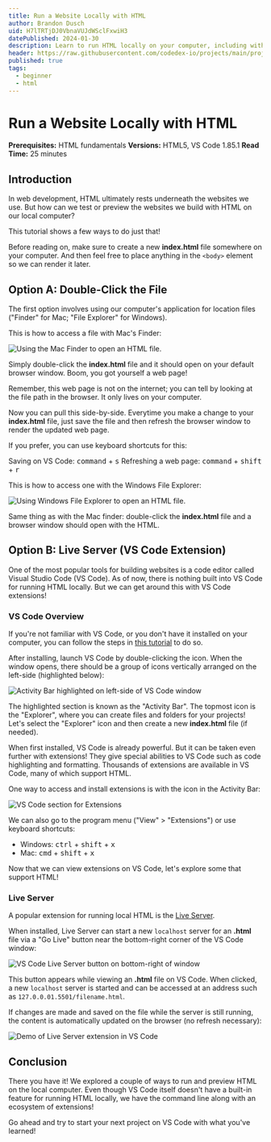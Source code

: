 ```yaml
---
title: Run a Website Locally with HTML
author: Brandon Dusch
uid: H7lTRTjDJ0VbnaVUJdWSclFxwiH3
datePublished: 2024-01-30
description: Learn to run HTML locally on your computer, including with VS Code.
header: https://raw.githubusercontent.com/codedex-io/projects/main/projects/run-a-website-locally-with-html/header.gif
published: true
tags:
  - beginner
  - html
---
```


<BannerImage
  link="https://raw.githubusercontent.com/codedex-io/projects/main/projects/run-a-website-locally-with-html/header.gif"
  description="Title Image"
  uid={true}
  cl="for-sidebar"
/>

# Run a Website Locally with HTML

<AuthorAvatar
  author_name="Brandon Dusch"
  author_avatar="/images/projects/authors/brandon_dusch.png"
  username="Dusch4593"
  uid={true}
/>

<BannerImage
  link="https://raw.githubusercontent.com/codedex-io/projects/main/projects/run-a-website-locally-with-html/header.gif"
  description="Title Image"
  uid={true}
/>

**Prerequisites:** HTML fundamentals
**Versions:** HTML5, VS Code 1.85.1
**Read Time:** 25 minutes

## Introduction

In web development, HTML ultimately rests underneath the websites we use. But how can we test or preview the websites we build with HTML on our local computer?

This tutorial shows a few ways to do just that!

Before reading on, make sure to create a new **index.html** file somewhere on your computer. And then feel free to place anything in the `<body>` element so we can render it later.

## Option A: Double-Click the File

The first option involves using our computer's application for location files ("Finder" for Mac; "File Explorer" for Windows).

This is how to access a file with Mac's Finder:

<img src="https://raw.githubusercontent.com/codedex-io/projects/main/projects/run-a-website-locally-with-html/open-html-on-mac-finder.gif" alt="Using the Mac Finder to open an HTML file." />

Simply double-click the **index.html** file and it should open on your default browser window. Boom, you got yourself a web page!

Remember, this web page is not on the internet; you can tell by looking at the file path in the browser. It only lives on your computer.

Now you can pull this side-by-side. Everytime you make a change to your **index.html** file, just save the file and then refresh the browser window to render the updated web page.

If you prefer, you can use keyboard shortcuts for this:

Saving on VS Code: <kbd>command</kbd> + <kbd>s</kbd>
Refreshing a web page: <kbd>command</kbd> + <kbd>shift</kbd> + <kbd>r</kbd>

This is how to access one with the Windows File Explorer:

<img src="https://raw.githubusercontent.com/codedex-io/projects/main/projects/run-a-website-locally-with-html/open-html-in-windows-explorer.png" alt="Using Windows File Explorer to open an HTML file." />

Same thing as with the Mac finder: double-click the **index.html** file and a browser window should open with the HTML.

## Option B: Live Server (VS Code Extension)

One of the most popular tools for building websites is a code editor called Visual Studio Code (VS Code). As of now, there is nothing built into VS Code for running HTML locally. But we can get around this with VS Code extensions!

### VS Code Overview

If you're not familiar with VS Code, or you don't have it installed on your computer, you can follow the steps in [this tutorial](https://www.codedex.io/projects/set-up-your-local-environment-in-python#setting-up) to do so.

After installing, launch VS Code by double-clicking the icon. When the window opens, there should be a group of icons vertically arranged on the left-side (highlighted below):

<img src="https://raw.githubusercontent.com/codedex-io/projects/main/projects/run-a-website-locally-with-html/vs-code-activity-bar.png" alt="Activity Bar highlighted on left-side of VS Code window" />

The highlighted section is known as the "Activity Bar". The topmost icon is the "Explorer", where you can create files and folders for your projects! Let's select the "Explorer" icon and then create a new **index.html** file (if needed).

When first installed, VS Code is already powerful. But it can be taken even further with extensions! They give special abilities to VS Code such as code highlighting and formatting. Thousands of extensions are available in VS Code, many of which support HTML.

One way to access and install extensions is with the icon in the Activity Bar:

<img src="https://raw.githubusercontent.com/codedex-io/projects/main/projects/run-a-website-locally-with-html/vs-code-extensions.gif" alt="VS Code section for Extensions" />

We can also go to the program menu ("View" > "Extensions") or use keyboard shortcuts:

- Windows: <kbd>ctrl</kbd> + <kbd>shift</kbd> + <kbd>x</kbd>
- Mac: <kbd>cmd</kbd> + <kbd>shift</kbd> + <kbd>x</kbd>

Now that we can view extensions on VS Code, let's explore some that support HTML!

### Live Server

A popular extension for running local HTML is the [Live Server](https://marketplace.visualstudio.com/items?itemName=ritwickdey.LiveServer).

When installed, Live Server can start a new `localhost` server for an **.html** file via a "Go Live" button near the bottom-right corner of the VS Code window:

<img src="https://raw.githubusercontent.com/codedex-io/projects/main/projects/run-a-website-locally-with-html/live-server-button.png" alt="VS Code Live Server button on bottom-right of window" />

This button appears while viewing an **.html** file on VS Code. When clicked, a new `localhost` server is started and can be accessed at an address such as `127.0.0.01.5501/filename.html`.

If changes are made and saved on the file while the server is still running, the content is automatically updated on the browser (no refresh necessary):

<img src="https://raw.githubusercontent.com/codedex-io/projects/main/projects/run-a-website-locally-with-html/live-server-demo.gif" alt="Demo of Live Server extension in VS Code" />

## Conclusion

There you have it! We explored a couple of ways to run and preview HTML on the local computer. Even though VS Code itself doesn't have a built-in feature for running HTML locally, we have the command line along with an ecosystem of extensions!

Go ahead and try to start your next project on VS Code with what you've learned!
